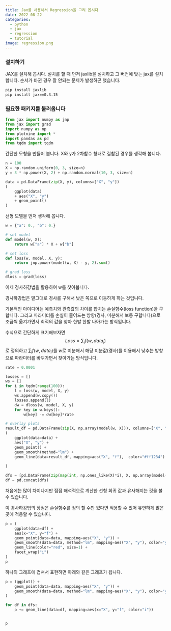 ```yaml
---
title: Jax를 사용해서 Regression을 그려 봅시다
date: 2022-08-22
categories:
  - python
  - jax
  - regression
  - tutorial
image: regression.png
---
```


### 설치하기

JAX를 설치해 봅시다.
설치를 할 때 먼저 jaxlib을 설치하고 그 버전에 맞는 jax를 설치합니다.
순서가 바뀐 경우 잘 안되는 문제가 발생하곤 했습니다.

```bash
pip install jaxlib
pip install jax==0.3.15
```

### 필요한 패키지를 불러옵니다

```python
from jax import numpy as jnp
from jax import grad
import numpy as np
from plotnine import *
import pandas as pd
from tqdm import tqdm
```

간단한 모형을 만들어 봅니다. X와 y가 2차함수 형태로 결합된 경우를 생각해 봅니다.



```python
n = 100
X = np.random.uniform(0, 3, size=n)
y = 3 * np.power(X, 2) + np.random.normal(10, 3, size=n)

data = pd.DataFrame(zip(X, y), columns=["X", "y"])
(
    ggplot(data)
    + aes("X", "y")
    + geom_point()
)
```


선형 모델을 먼저 생각해 봅니다.



```python
w = {"a": 0., "b": 0.}

# set model
def model(w, X):
    return w["a"] * X + w["b"]

# set loss
def loss(w, model, X, y):
    return jnp.power(model(w, X) - y, 2).sum()

# grad loss
dloss = grad(loss)
```

이제 경사하강법을 활용하여 w를 찾아봅니다.

경사하강법은 말그대로 경사를 구해서 낮은 쪽으로 이동하게 하는 것입니다.

기본적인 아이디어는 예측치와 관측값의 차이를 합치는 손실함수(loss function)을 구합니다. 그리고 파라미터를 손실이 줄어드는 방향(경사, 미분해서 보통 구합니다)으로 조금씩 옮겨가면서 최적의 값을 찾아 한발 한발 나아가는 방식입니다.

수식으로 간단하게 표기해보자면
$$Loss = \sum_i f(w, data_i)$$
로 정의하고 $\sum_i f(w, data_i)$를 $w$로 미분해서 해당 미분값(경사)를 이용해서 낮추는 방향으로 파라미터를 바꿔가면서 찾아가는 방식입니다.


```python
rate = 0.0001

losses = []
ws = []
for i in tqdm(range(100)):
    l = loss(w, model, X, y)
    ws.append(w.copy())
    losses.append(l)
    dw = dloss(w, model, X, y)
    for key in w.keys():
        w[key] -= dw[key]*rate 
```


```python
# overlay plots
result_df = pd.DataFrame(zip(X, np.array(model(w, X))), columns=["X", "f"])
(
    ggplot(data=data) +
    aes("X", "y") +
    geom_point() +
    geom_smooth(method="lm") +
    geom_line(data=result_df, mapping=aes("X", "f"),  color="#ff1234")
    
)
```


```python
dfs = [pd.DataFrame(zip(map(int, np.ones_like(X)*i), X, np.array(model(ws[i], X))), columns=["i", "X", "f"]) for i in range(0, 50, 5)]
df = pd.concat(dfs)
```

처음에는 많이 차이나지만 점점 해석적으로 계산한 선형 회귀 값과 유사해지는 것을 볼 수 있습니다.

이 경사하강법의 장점은 손실함수를 정의 할 수만 있다면 적용할 수 있어 유연하게 많은 곳에 적용할 수 있습니다.


```python
p = (
    ggplot(data=df) +
    aes(x="X", y="f") +
    geom_point(data=data, mapping=aes("X", "y")) +
    geom_smooth(data=data, method="lm", mapping=aes("X", "y"), color="yellow") +
    geom_line(color="red", size=1) +
    facet_wrap("i")
)
p
```

하나의 그래프에 겹쳐서 표현하면 아래와 같은 그래프가 됩니다.


```python
p = (ggplot() +
    geom_point(data=data, mapping=aes("X", "y")) +
    geom_smooth(data=data, method="lm", mapping=aes("X", "y"), color="yellow")
)

for df in dfs:
    p += geom_line(data=df, mapping=aes(x="X", y="f", color="i"))


p
```
